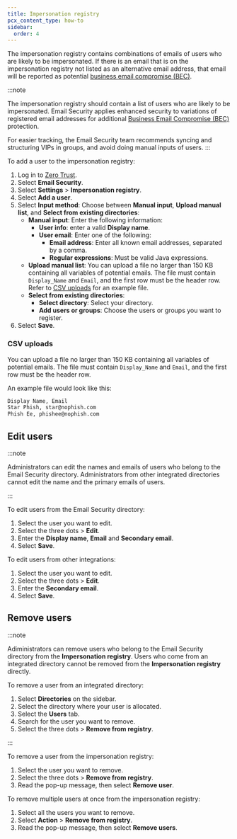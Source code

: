 ```yaml
---
title: Impersonation registry
pcx_content_type: how-to
sidebar:
  order: 4
---
```


The impersonation registry contains combinations of emails of users who are likely to be impersonated. If there is an email that is on the impersonation registry not listed as an alternative email address, that email will be reported as potential [business email compromise (BEC)](https://www.cloudflare.com/en-gb/learning/email-security/business-email-compromise-bec/).

:::note

The impersonation registry should contain a list of users who are likely to be impersonated. Email Security applies enhanced security to variations of registered email addresses for additional [Business Email Compromise (BEC)](https://www.cloudflare.com/en-gb/learning/email-security/business-email-compromise-bec/) protection.

For easier tracking, the Email Security team recommends syncing and structuring VIPs in groups, and avoid doing manual inputs of users.
:::

To add a user to the impersonation registry:

1. Log in to [Zero Trust](https://one.dash.cloudflare.com/).
2. Select **Email Security**.
3. Select **Settings** > **Impersonation registry**.
4. Select **Add a user**.
5. Select **Input method**: Choose between **Manual input**, **Upload manual list**, and **Select from existing directories**:
   - **Manual input**: Enter the following information:
       - **User info**: enter a valid **Display name**.
       - **User email**: Enter one of the following:
         - **Email address**: Enter all known email addresses, separated by a comma.
         - **Regular expressions**: Must be valid Java expressions.
   - **Upload manual list**: You can upload a file no larger than 150 KB containing all variables of potential emails. The file must contain `Display_Name` and `Email`, and the first row must be the header row. Refer to [CSV uploads](/cloudflare-one/email-security/detection-settings/impersonation-registry/#csv-uploads) for an example file.
   - **Select from existing directories**:
       - **Select directory**: Select your directory.
       - **Add users or groups**: Choose the users or groups you want to register.
6. Select **Save**.

### CSV uploads

You can upload a file no larger than 150 KB containing all variables of potential emails. The file must contain `Display_Name` and `Email`, and the first row must be the header row.

An example file would look like this:

```txt
Display Name, Email
Star Phish, star@nophish.com
Phish Ee, phishee@nophish.com
```

## Edit users

:::note

Administrators can edit the names and emails of users who belong to the Email Security directory. Administrators from other integrated directories cannot edit the name and the primary emails of users.

:::

To edit users from the Email Security directory:

1. Select the user you want to edit.
2. Select the three dots > **Edit**.
3. Enter the **Display name**, **Email** and **Secondary email**.
4. Select **Save**.

To edit users from other integrations:

1. Select the user you want to edit.
2. Select the three dots > **Edit**.
3. Enter the **Secondary email**.
4. Select **Save**.

## Remove users

:::note

Adiministrators can remove users who belong to the Email Security directory from the **Impersonation registry**. Users who come from an integrated directory cannot be removed from the **Impersonation registry** directly.

To remove a user from an integrated directory:

1. Select **Directories** on the sidebar.
2. Select the directory where your user is allocated.
3. Select the **Users** tab.
4. Search for the user you want to remove.
5. Select the three dots > **Remove from registry**.

:::

To remove a user from the impersonation registry:

1. Select the user you want to remove.
2. Select the three dots > **Remove from registry**.
3. Read the pop-up message, then select **Remove user**.

To remove multiple users at once from the impersonation registry:

1. Select all the users you want to remove.
2. Select **Action** > **Remove from registry**.
3. Read the pop-up message, then select **Remove users**.